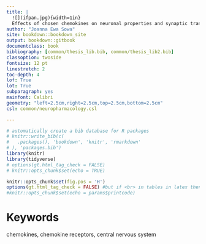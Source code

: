 ```yaml
--- 
title: |
  ![](ifpan.jpg){width=1in}  
  Effects of chosen chemokines on neuronal properties and synaptic transmission in central and basolateral complex of the rat amygdala
author: "Joanna Ewa Sowa"
site: bookdown::bookdown_site
output: bookdown::gitbook
documentclass: book
bibliography: [common/thesis_lib.bib, common/thesis_lib2.bib]
classoption: twoside
fontsize: 12 pt
linestretch: 2
toc-depth: 4
lof: True
lot: True
subparagraph: yes
mainfont: Calibri
geometry: "left=2.5cm,right=2.5cm,top=2.5cm,bottom=2.5cm"
csl: common/neuropharmacology.csl

---
```


```r
# automatically create a bib database for R packages
# knitr::write_bib(c(
#   .packages(), 'bookdown', 'knitr', 'rmarkdown'
# ), 'packages.bib')
library(knitr)
library(tidyverse)
# options(gt.html_tag_check = FALSE)
# knitr::opts_chunk$set(echo = TRUE)

knitr::opts_chunk$set(fig.pos = 'H')
options(gt.html_tag_check = FALSE) #but if <br> in tables in latex then remove this output
#knitr::opts_chunk$set(echo = params$printcode)
```


# Keywords{-}

chemokines, chemokine receptors, central nervous system 
